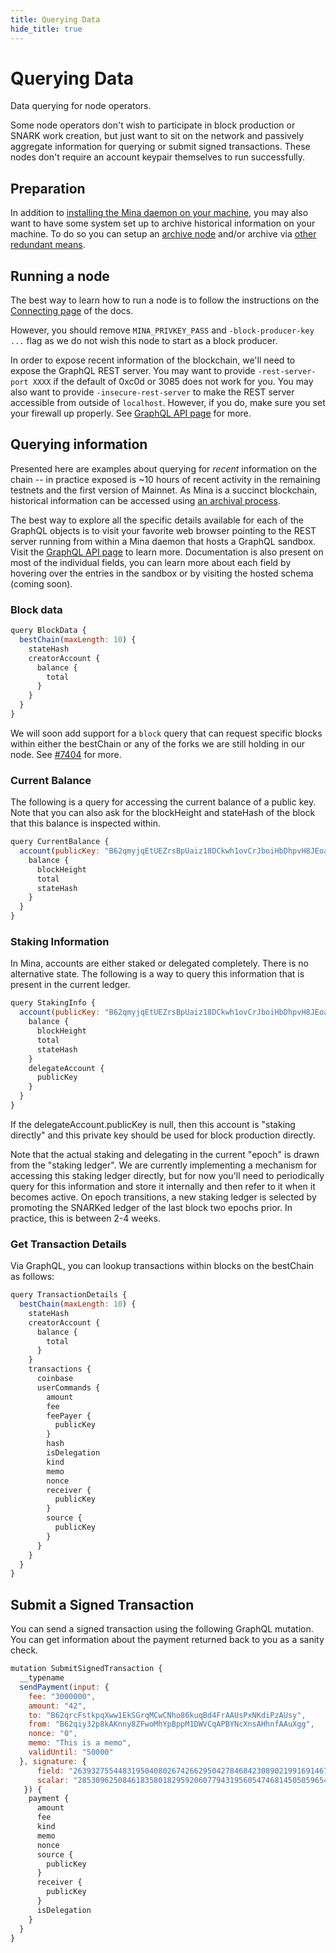 ```yaml
---
title: Querying Data
hide_title: true
---
```


# Querying Data


<Subhead>
Data querying for node operators.
</Subhead>

Some node operators don't wish to participate in block production or SNARK work creation, but just want to sit on the network and passively aggregate information for querying or submit signed transactions. These nodes don't require an account keypair themselves to run successfully.

## Preparation

In addition to [installing the Mina daemon on your machine](/node-operators/getting-started), you may also want to have some system set up to archive historical information on your machine. To do so you can setup an [archive node](/node-operators/archive-node) and/or archive via [other redundant means](/node-operators/archive-redundancy).

## Running a node

The best way to learn how to run a node is to follow the instructions on the [Connecting page](connecting-to-the-network) of the docs.

However, you should remove `MINA_PRIVKEY_PASS` and `-block-producer-key ...` flag as we do not wish this node to start as a block producer.

In order to expose recent information of the blockchain, we'll need to expose the GraphQL REST server. You may want to provide `-rest-server-port XXXX` if the default of 0xc0d or 3085 does not work for you. You may also want to provide `-insecure-rest-server` to make the REST server accessible from outside of `localhost`. However, if you do, make sure you set your firewall up properly. See [GraphQL API page](/node-developers/graphql-api) for more.

## Querying information

Presented here are examples about querying for _recent_ information on the chain -- in practice exposed is ~10 hours of recent activity in the remaining testnets and the first version of Mainnet. As Mina is a succinct blockchain, historical information can be accessed using [an archival process](/node-operators/archive-redundancy).

The best way to explore all the specific details available for each of the GraphQL objects is to visit your favorite web browser pointing to the REST server running from within a Mina daemon that hosts a GraphQL sandbox. Visit the [GraphQL API page](/node-developers/graphql-api) to learn more. Documentation is also present on most of the individual fields, you can learn more about each field by hovering over the entries in the sandbox or by visiting the hosted schema (coming soon).

### Block data

```javascript
query BlockData {
  bestChain(maxLength: 10) {
    stateHash
    creatorAccount {
      balance {
        total
      }
    }
  }
}
```

We will soon add support for a `block` query that can request specific blocks within either the bestChain or any of the forks we are still holding in our node. See [#7404](https://github.com/MinaProtocol/mina/issues/7404) for more.

### Current Balance

The following is a query for accessing the current balance of a public key. Note that you can also ask for the blockHeight and stateHash of the block that this balance is inspected within.

```javascript
query CurrentBalance {
  account(publicKey: "B62qmyjqEtUEZrsBpUaiz18DCkwh1ovCrJboiHbDhpvH8JEoaag5fUP") {
    balance {
      blockHeight
      total
      stateHash
    }
  }
}
```

### Staking Information

In Mina, accounts are either staked or delegated completely. There is no alternative state. The following is a way to query this information that is present in the current ledger.

```javascript
query StakingInfo {
  account(publicKey: "B62qmyjqEtUEZrsBpUaiz18DCkwh1ovCrJboiHbDhpvH8JEoaag5fUP") {
    balance {
      blockHeight
      total
      stateHash
    }
    delegateAccount {
      publicKey
    }
  }
}
```

If the delegateAccount.publicKey is null, then this account is "staking directly" and this private key should be used for block production directly.

Note that the actual staking and delegating in the current "epoch" is drawn from the "staking ledger". We are currently implementing a mechanism for accessing this staking ledger directly, but for now you'll need to periodically query for this information and store it internally and then refer to it when it becomes active. On epoch transitions, a new staking ledger is selected by promoting the SNARKed ledger of the last block two epochs prior. In practice, this is between 2-4 weeks.

### Get Transaction Details

Via GraphQL, you can lookup transactions within blocks on the bestChain as follows:

```javascript
query TransactionDetails {
  bestChain(maxLength: 10) {
    stateHash
    creatorAccount {
      balance {
        total
      }
    }
    transactions {
      coinbase
      userCommands {
        amount
        fee
        feePayer {
          publicKey
        }
        hash
        isDelegation
        kind
        memo
        nonce
        receiver {
          publicKey
        }
        source {
          publicKey
        }
      }
    }
  }
}
```

## Submit a Signed Transaction

You can send a signed transaction using the following GraphQL mutation. You can get information about the payment returned back to you as a sanity check.

```javascript
mutation SubmitSignedTransaction {
  __typename
  sendPayment(input: {
    fee: "3000000",
    amount: "42",
    to: "B62qrcFstkpqXww1EkSGrqMCwCNho86kuqBd4FrAAUsPxNKdiPzAUsy",
    from: "B62qiy32p8kAKnny8ZFwoMhYpBppM1DWVCqAPBYNcXnsAHhnfAAuXgg",
    nonce: "0",
    memo: "This is a memo",
    validUntil: "50000"
  }, signature: {
      field: "26393275544831950408026742662950427846842308902199169146789849923161392179806",
      scalar: "28530962508461835801829592060779431956054746814505059654319465133050504973404"
   }) {
    payment {
      amount
      fee
      kind
      memo
      nonce
      source {
        publicKey
      }
      receiver {
        publicKey
      }
      isDelegation
    }
  }
}
```
